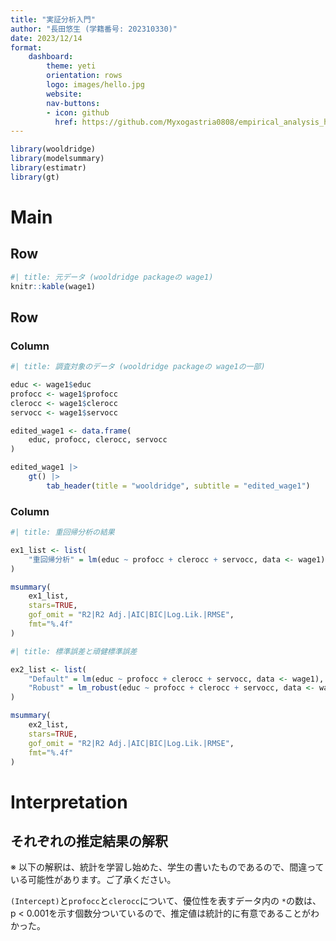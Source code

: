 --- 
title: "実証分析入門"
author: "長田悠生 (学籍番号: 202310330)"
date: 2023/12/14
format:
    dashboard:
        theme: yeti
        orientation: rows
        logo: images/hello.jpg
        website:
        nav-buttons:
        - icon: github
          href: https://github.com/Myxogastria0808/empirical_analysis_homework1
--- 

```{r}
library(wooldridge)
library(modelsummary)
library(estimatr)
library(gt)
```

# Main

## Row {width=100%}

```{r}
#| title: 元データ (wooldridge packageの wage1)
knitr::kable(wage1)
```

## Row {width=100%}

### Column {width=50%}

```{r}
#| title: 調査対象のデータ (wooldridge packageの wage1の一部)

educ <- wage1$educ
profocc <- wage1$profocc
clerocc <- wage1$clerocc
servocc <- wage1$servocc

edited_wage1 <- data.frame(
    educ, profocc, clerocc, servocc
)

edited_wage1 |>
    gt() |>
        tab_header(title = "wooldridge", subtitle = "edited_wage1")
```

### Column {.tabset}

```{r}
#| title: 重回帰分析の結果

ex1_list <- list(
    "重回帰分析" = lm(educ ~ profocc + clerocc + servocc, data <- wage1)
)

msummary(
    ex1_list,
    stars=TRUE,
    gof_omit = "R2|R2 Adj.|AIC|BIC|Log.Lik.|RMSE",
    fmt="%.4f"
)
```

```{r}
#| title: 標準誤差と頑健標準誤差

ex2_list <- list(
    "Default" = lm(educ ~ profocc + clerocc + servocc, data <- wage1),
    "Robust" = lm_robust(educ ~ profocc + clerocc + servocc, data <- wage1, se_type = "stata")
)

msummary(
    ex2_list,
    stars=TRUE,
    gof_omit = "R2|R2 Adj.|AIC|BIC|Log.Lik.|RMSE",
    fmt="%.4f"
)
```

# Interpretation {orientation="columns" scrolling="true"}


::: {.card}

# それぞれの推定結果の解釈

※ 以下の解釈は、統計を学習し始めた、学生の書いたものであるので、間違っている可能性があります。ご了承ください。

`(Intercept)`と`profocc`と`clerocc`について、優位性を表すデータ内の `*`の数は、p < 0.001を示す個数分ついているので、推定値は統計的に有意であることがわかった。
:::